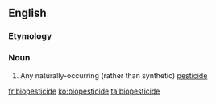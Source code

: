 ==English==

===Etymology===
{{prefix|bio|pesticide|lang=en}}

===Noun===
{{en-noun}}

# Any naturally-occurring (rather than synthetic) [[pesticide]]

[[fr:biopesticide]]
[[ko:biopesticide]]
[[ta:biopesticide]]